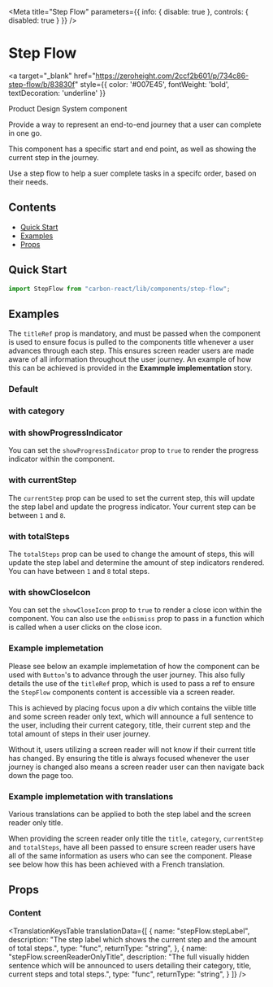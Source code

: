 
<Meta
  title="Step Flow"
  parameters={{ info: { disable: true }, controls: { disabled: true } }}
/>

# Step Flow

<a
  target="_blank"
  href="https://zeroheight.com/2ccf2b601/p/734c86-step-flow/b/83830f"
  style={{ color: '#007E45', fontWeight: 'bold', textDecoration: 'underline' }}
>
  Product Design System component
</a>

Provide a way to represent an end-to-end journey that a user can complete in one go.

This component has a specific start and end point, as well as showing the current step in the journey.

Use a step flow to help a suer complete tasks in a specifc order, based on their needs.

## Contents

- [Quick Start](#quick-start)
- [Examples](#examples)
- [Props](#props)

## Quick Start

```js
import StepFlow from "carbon-react/lib/components/step-flow";
```

## Examples

The `titleRef` prop is mandatory, and must be passed when the component is used to ensure focus is pulled to the components title whenever
a user advances through each step. This ensures screen reader users are made aware of all information throughout the user journey. 
An example of how this can be achieved is provided in the **Exammple implementation** story.

### Default

<Canvas>
  <Story name="default" story={stories.DefaultStory}/>
</Canvas>

### with category

<Canvas>
  <Story name="all elements" story={stories.CategoryStory}/>
</Canvas>

### with showProgressIndicator

You can set the `showProgressIndicator` prop to `true` to render the progress indicator within the component.

<Canvas>
  <Story name="showProgressIndicator" story={stories.ShowProgressIndicatorStory}/>
</Canvas>

### with currentStep

The `currentStep` prop can be used to set the current step, this will update the step label and update the progress indicator. Your
current step can be between `1` and `8`.

<Canvas>
  <Story name="currentStep" story={stories.CurrentStepStory}/>
</Canvas>

### with totalSteps

The `totalSteps` prop can be used to change the amount of steps, this will update the step label and determine the amount of step indicators rendered. 
You can have between `1` and `8` total steps.

<Canvas>
  <Story name="totalSteps" story={stories.TotalStepsStory}/>
</Canvas>


### with showCloseIcon

You can set the `showCloseIcon` prop to `true` to render a close icon within the component. You can also use the `onDismiss` prop to pass in a function
which is called when a user clicks on the close icon.

<Canvas>
  <Story name="showCloseIcon" story={stories.ShowCloseIconStory}/>
</Canvas>

### Example implemetation

Please see below an example implemetation of how the component can be used with `Button`'s to advance through the user journey. This also fully details the use of the `titleRef`
prop, which is used to pass a ref to ensure the `StepFlow` components content is accessible via a screen reader. 

This is achieved by placing focus upon a div which contains the viible title and some screen reader only text, which will announce a full sentence to the user, 
including their current category, title, their current step and the total amount of steps in their user journey.

Without it, users utilizing a screen reader will not know if their current title has changed. By ensuring the title is always focused whenever the user journey is 
changed also means a screen reader user can then navigate back down the page too.

<Canvas>
  <Story name="Example implementation" story={stories.ExampleImplementation}/>
</Canvas>

### Example implemetation with translations

Various translations can be applied to both the step label and the screen reader only title.

When providing the screen reader only title the `title`, `category`, `currentStep` and `totalSteps`, have all been passed to ensure screen reader users have all of the same information
as users who can see the component. Please see below how this has been achieved with a French translation.

<Canvas>
  <Story name="Example implementation with translations" story={stories.ExampleImplementationWithTranslations}/>
</Canvas>


## Props

### Content

<StyledSystemProps of={StepFlow} margin noHeader />

<TranslationKeysTable
  translationData={[
    {
      name: "stepFlow.stepLabel",
      description: "The step label which shows the current step and the amount of total steps.",
      type: "func",
      returnType: "string",
    },
        {
      name: "stepFlow.screenReaderOnlyTitle",
      description: "The full visually hidden sentence which will be announced to users detailing their category, title, current steps and total steps.",
      type: "func",
      returnType: "string",
    }
  ]}
/>
